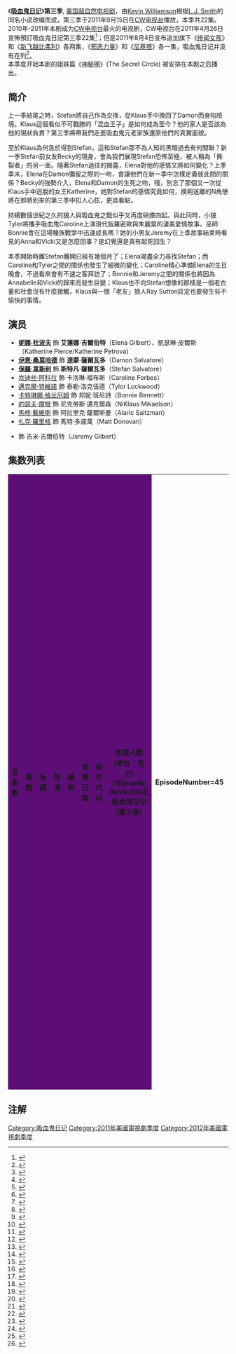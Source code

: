{{noteTA
|T=zh-tw:噬血Y世代 (第三季); zh-hk:吸血新世代 (第三季); zh-cn:吸血鬼日记 (第三季);
|G1=Movie
|G2=Show
|1=zh-tw:噬血Y世代; zh-hk:吸血新世代; zh-cn:吸血鬼日记;
|2=zh-tw:花邊教主; zh-hk:花邊教主; zh-cn:绯闻女孩;
|3=zh-tw:新飛越比佛利; zh-hk:90210; zh-cn:新飞越比弗利;
|4=zh-tw:超自然檔案; zh-hk:狙魔人; zh-cn:邪恶力量;
|5=zh-tw:霹靂煞; zh-hk:特務狂花; zh-cn:尼基塔;
}}

{{Infobox tvseason
 |season_name = 《吸血鬼日记》第三季
 |eng_name = {{lang|en|''The Vampire Diaries'' (Season 3)}}
| bgcolour = #18453B
| fgcolour = #FFFFFF
| image = [[File:The-vampire-diaries-season-3-poster-the-vampire-diaries-23537380-1165-900.jpg|280px]]
| show_name = 
| country = 美国
| network = [[CW电视台|CW电视台]]
| first_aired = 2011年9月15日<ref name="futon"/>
| last_aired = 2012年5月10日
| num_episodes = 22<ref name="futon"/>
|prev_season      = [[吸血鬼日记_(第二季)|第二季]]
|next_season      = [[吸血鬼日记_(第四季)|第四季]]
|episode_list = [[吸血鬼日记集数列表|吸血鬼日记集数列表]]
}}

《'''[[吸血鬼日记|吸血鬼日记]]'''》'''第三季''', [[美国|美国]][[超自然|超自然]][[电视剧|电视剧]]，由[[Kevin_Williamson|Kevin Williamson]]根据[[L.J._Smith|L.J. Smith]]的同名小说改编而成，第三季于2011年9月15日在[[CW电视台|CW电视台]]播放，本季共22集。<br />
2010年-2011年本剧成为[[CW电视台|CW电视台]]最火的电视剧，CW电视台在2011年4月26日宣佈預訂吸血鬼日記第三季22集<ref>{{Cite web |url=http://tvbythenumbers.zap2it.com/2011/04/26/%E2%80%9Cthe-vampire-diaries%E2%80%9D-%E2%80%9Cgossip-girl%E2%80%9D-%E2%80%9C90210%E2%80%9D-%E2%80%9Csupernatural%E2%80%9D-americas-next-top-model-renewed-by-the-cw/90700/comment-page-4/#comment-819642 |title=TV by the Numbers. Retrieved April 27, 2011 |accessdate=2011-08-28 |archive-date=2015-07-09 |archive-url=https://web.archive.org/web/20150709214256/http://tvbythenumbers.zap2it.com/2011/04/26/%E2%80%9Cthe-vampire-diaries%E2%80%9D-%E2%80%9Cgossip-girl%E2%80%9D-%E2%80%9C90210%E2%80%9D-%E2%80%9Csupernatural%E2%80%9D-americas-next-top-model-renewed-by-the-cw/90700/comment-page-4/#comment-819642 |dead-url=yes }}</ref>；但是2011年8月4日宣布追加旗下《[[绯闻女孩|绯闻女孩]]》和《[[新飞越比弗利|新飞越比弗利]]》各两集，《[[邪恶力量|邪恶力量]]》和《[[特務狂花|尼基塔]]》各一集，吸血鬼日记并没有在列<ref>{{Cite web |url=http://news.mtime.com/2011/08/04/1466729.html |title=CW追加续订旗下四部剧集 鏖战冬季档意图明显 |access-date=2011-08-28 |archive-url=https://web.archive.org/web/20120115200627/http://news.mtime.com/2011/08/04/1466729.html |archive-date=2012-01-15 |dead-url=yes }}</ref>。<br />
本季度开始本剧的姐妹篇《[[神秘圈|神秘圈]]》(The Secret Circle) 被安排在本剧之后播出。

==简介==
上一季結尾之時，Stefan將自己作為交換，從Klaus手中換回了Damon而身陷險境。Klaus這個看似不可戰勝的「混血王子」是如何成為至今？他的家人是否該為他的現狀負責？第三季將帶我們走進吸血鬼元老家族還原他們的真實面貌。

至於Klaus為何急於得到Stefan，這和Stefan那不為人知的黑暗過去有何關聯？新一季Stefan前女友Becky的現身，會為我們展現Stefan恐怖至極，被人稱為「撕裂者」的另一面。隨著Stefan過往的揭露，Elena對他的感情又將如何變化？上季季末，Elena在Damon彌留之際的一吻，會讓他們在新一季中怎樣定義彼此間的關係？Becky的強勢介入，Elena和Damon的生死之吻，哦，別忘了那個又一次從Klaus手中逃脫的女王Katherine，她對Stefan的感情究竟如何，撲朔迷離的N角戀將在即將到來的第三季中扣人心弦，更具看點。 

持續數個世紀之久的狼人與吸血鬼之戰似乎又再度硝煙四起。與此同時，小狼Tyler將攜手吸血鬼Caroline上演現代版羅密歐與朱麗葉的淒美愛情故事。巫師Bonnie會在這場種族戰爭中迅速成長嗎？她的小男友Jeremy在上季故事結束時看見的Anna和Vicki又是怎麼回事？是幻覺還是真有起死回生？ 

本季開始時離Stefan離開已經有幾個月了；Elena竭盡全力尋找Stefan；而Caroline和Tyler之間的關係也發生了細微的變化；Caroline精心準備Elena的生日晚會，不過看來會有不速之客拜訪了；Bonnie和Jeremy之間的關係也將因為Annabelle和Vicki的歸來而發生巨變；Klaus也不向Stefan想像的那樣是一個老古董和社會沒有什麼接觸，Klaus與一個「老友」狼人Ray Sutton註定也要發生些不愉快的事情。

==演员==
*'''[[妮娜·杜波夫|妮娜·杜波夫]]''' 飾 '''艾蓮娜·吉爾伯特'''（Elena Gilbert）、凱瑟琳·皮爾斯（Katherine Pierce/Katherine Petrova)
*'''[[伊恩·桑莫哈德|伊恩·桑莫哈德]]''' 飾 '''達蒙·薩爾瓦多'''（Damon Salvatore）
*'''[[保羅·韋斯利|保羅·韋斯利]]''' 飾 '''斯特凡·薩爾瓦多'''（Stefan Salvatore）
*[[坎迪丝·阿科拉|坎迪丝·阿科拉]] 飾 卡洛琳·福布斯（Caroline Forbes）
*[[邁克爾·特維諾|邁克爾·特維諾]] 飾 泰勒·洛克伍德（Tylor Lockwood）
*[[卡特琳娜·格兰厄姆|卡特琳娜·格兰厄姆]] 飾 邦妮·班尼詩（Bonnie Bennett）
*[[約瑟夫·摩根|約瑟夫·摩根]] 飾 尼克勞斯·邁克爾森（NiKlaus Mikaelson）
*[[馬修·戴維斯|馬修·戴維斯]] 飾 阿拉里克·薩爾斯曼（Alaric Saltzman）
*[[扎克·羅里格|扎克·羅里格]] 飾 馬特·多諾萬（Matt Donovan）
* {{tsl|en|Steven R. McQueen|史蒂芬·麥昆}} 飾 吉米·吉爾伯特（Jeremy Gilbert）

==集数列表==
{{see also|吸血鬼日记集数列表}}
<onlyinclude>
{| class="wikitable"  style="width:100%"
|- style="color:white"
! style="background: #5D0E76;" | 总集数
! style="background: #5D0E76;" | 集数
! style="background: #5D0E76;"| 标题
! style="background: #5D0E76;"| 导演
! style="background: #5D0E76;"| 编剧
! style="background: #5D0E76;"| 首播日期
! style="background: #5D0E76;"| 制作代码
! style="background: #5D0E76;"| 收视人数<br />(单位：百万)
{{Episode list/sublist|吸血鬼日记 (第三季)
|EpisodeNumber=45
|EpisodeNumber2=1
|Title= The Birthday
|DirectedBy=[[John_Behring|John Behring]]
|WrittenBy=[[Kevin_Williamson_(screenwriter)|Kevin Williamson]] & Julie Plec
|OriginalAirDate={{Start date|2011|9|15}}<ref name="futon">{{Cite web|url=http://www.thefutoncritic.com/showatch/vampire-diaries/listings/|title=Shows A-Z - vampire diaries, the on cw|work=The Futon Critic|accessdate=August 6, 2011|archive-date=2013-04-18|archive-url=https://www.webcitation.org/6FxtJhWZa?url=http://www.thefutoncritic.com/showatch/vampire-diaries/listings/|dead-url=no}}</ref>
|ProdCode=2J6001
|Aux4=3.10<ref name="s3">{{cite web |url=http://tvbythenumbers.zap2it.com/2011/09/16/thursday-final-ratings-the-vampire-diaries-wipeout-adjusted-up/103906/ |title=Thursday Final Ratings: 'The Vampire Diaries,' 'Wipeout' Adjusted Up; 'The Secret Circle' Quarter Hour Ratings |work=TV by the Numbers |last=Gorman |first=Bill |date=September 16, 2011 |accessdate=September 17, 2011 |archive-date=2012-06-09 |archive-url=https://www.webcitation.org/68IO6jeUY?url=http://tvbythenumbers.zap2it.com/2011/09/16/thursday-final-ratings-the-vampire-diaries-wipeout-adjusted-up/103906/ |dead-url=yes }}</ref>
|ShortSummary= Klaus和Stefan开始尋找最古老的狼人部族，為了製造更多的混血(Hybird)。Klaus和Stefan发现，Damon一直通过各種管道中提到的动物攻击追蹤他們的消息。Stefan控制Damon的半被迫的女友(安迪麦克)自殺，警告Damon不要在追蹤他們的下落。同时，Elena的18岁生日的到来，Caroline精心舉辦了生日宴會，Jeremy仍繼續看到Anna和Vicki的鬼魂，他跟Matt談起他可以看到鬼魂出現，但Matt笑话了事。Alaric，因为他认为自己是一个坏榜样，所以想要離開Elena的家。Elena对於Damon私底下追蹤Stefan的消息並沒有告知她而感到憤怒，Damon在盛怒之下，告訴Elena真相與Stefan已經不同於以往。而Elena的生日聚会上，Caroline終於承認與Tyler的感情，並轉移至Lockwood家。当天上午，Caroline试图悄悄离开Lockwood家，但掉入Lockwood夫人的陷阱中，當她拿了皮包要離開的時候，皮膚燃燒，这证实Lockwood太太怀疑：Caroline是一个吸血鬼。
|LineColor=5D0E76
}}
{{Episode list/sublist|吸血鬼日记 (第三季)
|EpisodeNumber=46
|EpisodeNumber2=2
|Title= The Hybrid
|DirectedBy=[[Joshua_Butler|Joshua Butler]]
|WrittenBy=Al Septien & Turi Meyer
|OriginalAirDate={{Start date|2011|9|22}}<ref name="futon">{{Cite web|url=http://www.thefutoncritic.com/showatch/vampire-diaries/listings/|title=Shows A-Z - vampire diaries, the on cw|work=The Futon Critic|accessdate=August 6, 2011}}</ref>
|ProdCode=2J6002
|Aux4=2.52<ref>{{cite web|url=http://tvbythenumbers.zap2it.com/2011/09/23/thursday-finals-big-bang-theory-the-x-factor-parks-recreation-and-whitney-adjusted-up/104707/|title=Thursday Finals: 'Big Bang Theory,' 'The X Factor,' 'Parks & Recreation' and 'Whitney' Adjusted Up|last=Seidman|first=Robert|date=September 23, 2011|work=TV by the Numbers|accessdate=September 23, 2011|archive-date=2016-03-29|archive-url=https://web.archive.org/web/20160329132630/http://tvbythenumbers.zap2it.com/2011/09/23/thursday-finals-big-bang-theory-the-x-factor-parks-recreation-and-whitney-adjusted-up/104707/|dead-url=yes}}</ref>
|ShortSummary= Tyler發現馬鞭草的問題，Lockwood夫人找來Bill(Caroline之父)要幫忙Caroline對抗吸血鬼天性，Lockwood夫人隨後也知道自己的兒子是狼人，承諾會救出Caroline。另一方面，Matt和Jeremy則想要通過通靈了解Viki和Anna想要傳達什麼。而Elena和Alaric則透過交叉比對Tyler告知的訊息與Stefan出沒的地點去尋找Stefan和Klaus的蹤跡，Damon隨後出現加入尋找的行列，尋找的過程中遭到正在轉化的Hybird(吸血鬼與狼人混血)攻擊，Stedan趕到救出Damon，Klaus同時發現無法製造Hybird(吸血鬼與狼人混血)。Stefan救出Damon的同時，也讓Damon了解Stefan還保留人性。
|LineColor=5D0E76
}}
{{Episode list/sublist|吸血鬼日记 (第三季)
|EpisodeNumber=47
|EpisodeNumber2=3
|Title= The End of the Affair
|DirectedBy=[[Chris_Grismer|Chris Grismer]]
|WrittenBy=[[Caroline_Dries|Caroline Dries]]
|OriginalAirDate={{Start date|2011|9|29}}
|ProdCode=2J6003
|Aux4=2.74<ref>{{cite web|url=http://tvbythenumbers.zap2it.com/2011/09/30/thursday-final-ratings-x-factor-the-big-bang-theory-greys-anatomy-the-office-the-secret-circle-mentalist-adjusted-up/105546/|title=Thursday Final Ratings: 'X Factor,' 'The Big Bang Theory,' 'Grey's Anatomy,' 'The Office' & 'The Secret Circle,' 'Mentalist' Adjusted Up|work=TV by the Numbers|last=Gorman|first=Bill|date=September 30, 2011|accessdate=October 1, 2011|archive-date=2012-06-18|archive-url=https://www.webcitation.org/68VAKTtkm?url=http://tvbythenumbers.zap2it.com/2011/09/29/thursday-final-ratings-x-factor-the-big-bang-theory-greys-anatomy-the-office-the-secret-circle-mentalist-adjusted-up/105546/|dead-url=yes}}</ref>
|ShortSummary= Klaus和Stefan回到芝加哥，同時也倒敘Stefan和Klaus的過去，而Klaus找上當時的女巫Gloria問為何無法製造Hybird(因為doppelganger沒死)，Gloria則告知需要與Original女巫channel才能知道答案，Rebekah的項鍊可以channel女巫所以解封Rebekah(Klaus的妹妹)，Stefan的記憶也逐漸解封，Damon和Elena追蹤至芝加哥，而Stefan則跟Elena說：不要再找他了。而被抓起來的Caroline，遭到Bill折磨，要她對抗吸血鬼嗜血慾望，警長和Tyler趕到救出她。
|LineColor=5D0E76
}}
{{Episode list/sublist|吸血鬼日记 (第三季)
|EpisodeNumber=48
|EpisodeNumber2=4
|Title= Disturbing Behavior
|DirectedBy=[[Wendey_Stanzler|Wendey Stanzler]]
|WrittenBy=Brian Young
|OriginalAirDate={{Start date|2011|10|6}}
|ProdCode=2J6004
|Aux4=2.63<ref>{{cite web|url=http://tvbythenumbers.zap2it.com/2011/10/07/thursday-final-ratings-x-factor-the-big-bang-theory-greys-anatomy-the-office-person-of-interest-parks-private-practice-down/106528/|title=Thursday Final Ratings: 'X Factor,' 'The Big Bang Theory,' 'Grey's Anatomy,' 'The Office,' 'Person of Interest,' 'Parks & Rec' Adjusted Up; 'Private Practice' Down|work=TV by the Numbers|last=Seidman|first=Robert|date=October 7, 2011|accessdate=October 8, 2011|archive-date=2012-06-18|archive-url=https://www.webcitation.org/68VALAt9K?url=http://tvbythenumbers.zap2it.com/2011/10/07/thursday-final-ratings-x-factor-the-big-bang-theory-greys-anatomy-the-office-person-of-interest-parks-private-practice-down/106528/|dead-url=yes}}</ref>
 |LineColor=5D0E76
}}
{{Episode list/sublist|吸血鬼日记 (第三季)
|EpisodeNumber=49
|EpisodeNumber2=5
|Title= The Reckoning
|DirectedBy=John Behring
|WrittenBy=Michael Narducci
|OriginalAirDate={{Start date|2011|10|13}}
|ProdCode=2J6005
|Aux4=2.89<ref>{{cite web|url=http://tvbythenumbers.zap2it.com/2011/10/14/thursday-final-ratings-big-bang-theory-greys-anatomy-office-person-of-interest-x-factor-adjusted-up-private-practice-adjusted-down/107299/|title=Thursday Final Ratings: 'Big Bang Theory,' 'Grey's Anatomy,' 'Office,' 'Person Of Interest,' 'X Factor' Adjusted Up, 'Private Practice' Adjusted Down|work=TV by the Numbers|last=Gorman|first=Bill|date=October 14, 2011|accessdate=October 15, 2011|archive-date=2012-06-18|archive-url=https://www.webcitation.org/68VALstym?url=http://tvbythenumbers.zap2it.com/2011/10/14/thursday-final-ratings-big-bang-theory-greys-anatomy-office-person-of-interest-x-factor-adjusted-up-private-practice-adjusted-down/107299/|dead-url=yes}}</ref>
|LineColor=5D0E76
}}
{{Episode list/sublist|吸血鬼日记 (第三季)
|EpisodeNumber=50
|EpisodeNumber2=6
|Title= Smells Like Teen Spirit
|DirectedBy=[[Rob_Hardy|Rob Hardy]]
|WrittenBy=Julie Plec & Caroline Dries
|OriginalAirDate={{Start date|2011|10|20}}
|ProdCode=2J6006
|Aux4=3.03<ref>{{cite web |url=http://tvbythenumbers.zap2it.com/2011/10/21/thursday-final-ratings-world-series-big-bang-greys-vampire-diaries-adjusted-up-rules-private-practice-adjusted-down/108043/ |title=Thursday Final Ratings: World Series + 'Big Bang,' 'Grey's,' 'Vampire Diaries' Adjusted Up; 'Rules,' 'Private Practice' Adjusted Down |work=TV by the Numbers |last=Seidman |first=Robert |date=October 21, 2011 |accessdate=October 21, 2011 |archive-date=2012-06-18 |archive-url=https://www.webcitation.org/68VAMZrod?url=http://tvbythenumbers.zap2it.com/2011/10/21/thursday-final-ratings-world-series-big-bang-greys-vampire-diaries-adjusted-up-rules-private-practice-adjusted-down/108043/ |dead-url=yes }}</ref>
|LineColor=5D0E76
}}
{{Episode list/sublist|吸血鬼日记 (第三季)
|EpisodeNumber=51
|EpisodeNumber2=7
|Title= Ghost World
|DirectedBy=[[David_Jackson_(director)|David Jackson]]
|WrittenBy=Rebecca Sonnenshine
|OriginalAirDate={{Start date|2011|10|27}}
|ProdCode=2J6007
|Aux4=3.28<ref>{{cite web |url=http://tvbythenumbers.zap2it.com/2011/10/28/thursday-final-ratings-world-series-game-6-finals-big-bang-vampire-diaries-office-person-adjusted-up-rules-secret-circle-whitney-prime-suspect-adjusted-down/108807/ |title=TThursday Final Ratings: World Series Game 6 Finals + 'Big Bang,' 'Vampire Diaries,' 'Office,' 'Person,' Adjusted Up; 'Rules,' 'Secret Circle,' 'Whitney,' 'Prime Suspect' Adjusted Down |work=TV by the Numbers |last=Seidman |first=Robert |date=October 28, 2011 |accessdate=October 28, 2011 |archive-date=2012-06-18 |archive-url=https://www.webcitation.org/68VANs9nh?url=http://tvbythenumbers.zap2it.com/2011/10/28/thursday-final-ratings-world-series-game-6-finals-big-bang-vampire-diaries-office-person-adjusted-up-rules-secret-circle-whitney-prime-suspect-adjusted-down/108807/ |dead-url=yes }}</ref>
|LineColor=5D0E76
}}
{{Episode list/sublist|吸血鬼日记 (第三季)
|EpisodeNumber=52
|EpisodeNumber2=8
|Title= Ordinary People
|DirectedBy=[[J._Miller_Tobin|J. Miller Tobin]]
|WrittenBy=''Story by:'' [[Nick_Wauters|Nick Wauters]]<br />''Teleplay by:'' Julie Plec & Caroline Dries
|OriginalAirDate={{Start date|2011|11|3}}
|ProdCode=2J6008
|Aux4=3.51<ref>{{cite web|url=http://tvbythenumbers.zap2it.com/2011/11/04/thursday-final-ratings-big-bang-theory-the-x-factor-parks-recreation-the-office-vampire-diaries-greys-anatomy-adjusted-up/109650/|title=Thursday Final Ratings: 'Big Bang Theory,' 'The X Factor,' 'Parks & Recreation,' 'The Office,' 'Vampire Diaries,' 'Grey's Anatomy' Adjusted Up|work=TV by the Numbers|last=Seidman|first=Robert|date=November 4, 2011|accessdate=November 5, 2011|archive-date=2012-06-18|archive-url=https://www.webcitation.org/68VAOaMKg?url=http://tvbythenumbers.zap2it.com/2011/11/04/thursday-final-ratings-big-bang-theory-the-x-factor-parks-recreation-the-office-vampire-diaries-greys-anatomy-adjusted-up/109650/|dead-url=yes}}</ref>
|LineColor=5D0E76
}}
{{Episode list/sublist|吸血鬼日记 (第三季)
|EpisodeNumber=53
|EpisodeNumber2=9
|Title= Homecoming
|DirectedBy=Joshua Butler
|WrittenBy=Evan Bleiweiss
|OriginalAirDate={{Start date|2011|11|10}}
|ProdCode=2J6009
|Aux4=3.17<ref>{{cite web|url=http://tvbythenumbers.zap2it.com/2011/11/11/thursday-final-ratings-big-bang-theory-greys-prime-suspect-adjusted-up-bones-rules-private-practice-adjusted-down/110412/|title=Thursday Final Ratings: 'Big Bang Theory,' 'Grey's,' 'Prime Suspect' Adjusted Up; 'Bones,' 'Rules,' 'Private Practice' Adjusted Down|work=TV by the Numbers|last=Seidman|first=Robert|date=November 11, 2011|accessdate=November 12, 2011|archive-date=2012-06-18|archive-url=https://www.webcitation.org/68VAPHb43?url=http://tvbythenumbers.zap2it.com/2011/11/11/thursday-final-ratings-big-bang-theory-greys-prime-suspect-adjusted-up-bones-rules-private-practice-adjusted-down/110412/|dead-url=yes}}</ref>
|LineColor=5D0E76
}}
{{Episode list/sublist|吸血鬼日记 (第三季)
|EpisodeNumber=54
|EpisodeNumber2=10
|Title=The New Deal
|DirectedBy=John Behring
|WrittenBy=Michael Narducci
|OriginalAirDate={{Start date|2012|1|5}}
|ProdCode=2J6010
|Aux4=3.32<ref>{{cite web|url=http://tvbythenumbers.zap2it.com/2012/01/06/thursday-final-ratings-the-vampire-diaries-adjusted-up/115573/|title=Thursday Final Ratings: 'The Vampire Diaries' Adjusted Up; 'Wipeout,' 'Private Practice' Adjusted Down|work=TV by the Numbers|last=Gorman|first=Bill|date=January 6, 2012|accessdate=January 7, 2012|archive-date=2012-06-18|archive-url=https://www.webcitation.org/68VAQKm3T?url=http://tvbythenumbers.zap2it.com/2012/01/06/thursday-final-ratings-the-vampire-diaries-adjusted-up/115573/|dead-url=yes}}</ref>
|LineColor=5D0E76
}}
{{Episode list/sublist|吸血鬼日记 (第三季)
|EpisodeNumber=55
|EpisodeNumber2=11
|Title=Our Town
|DirectedBy=Wendey Stanzler
|WrittenBy=Rebecca Sonnenshine 
|OriginalAirDate={{Start date|2012|1|12}}
|ProdCode=2J6011
|Aux4=2.86<ref>{{cite web|url=http://tvbythenumbers.zap2it.com/2012/01/13/thursday-final-ratings-big-bang-theory-adjusted-up-private-practice-adjusted-down/116462/|title=Thursday Final Ratings: 'Big Bang Theory' Adjusted Up; 'Private Practice' Adjusted Down|work=TV by the Numbers|last=Seidman|first=Robert|date=January 13, 2012|accessdate=January 14, 2012|archive-date=2016-03-04|archive-url=https://web.archive.org/web/20160304124523/http://tvbythenumbers.zap2it.com/2012/01/13/thursday-final-ratings-big-bang-theory-adjusted-up-private-practice-adjusted-down/116462/|dead-url=yes}}</ref>
|LineColor=5D0E76
}}
{{Episode list/sublist|吸血鬼日记 (第三季)
|EpisodeNumber=56
|EpisodeNumber2=12
|Title=The Ties That Bind
|DirectedBy=[[John_Dahl|John Dahl]]
|WrittenBy=Brian Young
|OriginalAirDate={{Start date|2012|1|19}}
|ProdCode=2J6012
|Aux4=2.71<ref>{{cite web|url=http://tvbythenumbers.zap2it.com/2012/01/20/thursday-final-ratings-big-bang-theory-tops-american-idol-1st-half-hour-office-mentalist-greys-adj-up-person-rob-parks-adj-down/117089/|title=Thursday Final Ratings: 'Big Bang Theory' Tops 'American Idol' 1st Half Hour; 'Office,' 'Mentalist,' 'Grey's' Adj. Up; 'Person,' 'Rob,' 'Parks' Adj. Down|work=TV by the Numbers|last=Gorman|first=Bill|date=January 20, 2012|accessdate=January 21, 2012|archive-date=2016-06-10|archive-url=https://web.archive.org/web/20160610155320/http://tvbythenumbers.zap2it.com/2012/01/20/thursday-final-ratings-big-bang-theory-tops-american-idol-1st-half-hour-office-mentalist-greys-adj-up-person-rob-parks-adj-down/117089/|dead-url=yes}}</ref>
|LineColor=5D0E76
}}
{{Episode list/sublist|吸血鬼日记 (第三季)
|EpisodeNumber=57
|EpisodeNumber2=13
|Title=Bringing Out the Dead
|DirectedBy=[[Jeffrey_Hunt|Jeffrey Hunt]]
|WrittenBy=Turi Meyer & Al Septien
|OriginalAirDate={{Start date|2012|2|2}}
|ProdCode=2J6013
|Aux4=2.74<ref>{{cite web |url=http://tvbythenumbers.zap2it.com/2012/02/03/thursday-final-ratings-american-idol-big-bang-theory-greys-anatomy-office-mentalist-adjusted-up-rob-adjusted-down/118569/ |title=Thursday Final Ratings: 'American Idol,' 'Big Bang Theory,' 'Grey's Anatomy,' 'Office,' 'Mentalist' Adjusted Up; 'Rob' Adjusted Down |work=TV by the Numbers |last=Gorman |first=Bill |date=February 3, 2012 |accessdate=February 3, 2012 |archive-date=2015-10-22 |archive-url=https://web.archive.org/web/20151022193527/http://tvbythenumbers.zap2it.com/2012/02/03/thursday-final-ratings-american-idol-big-bang-theory-greys-anatomy-office-mentalist-adjusted-up-rob-adjusted-down/118569/ |dead-url=yes }}</ref>
|LineColor=5D0E76
}}
{{Episode list/sublist|吸血鬼日记 (第三季)
|EpisodeNumber=58
|EpisodeNumber2=14
|Title=Dangerous Liaisons
|DirectedBy=Chris Grismer
|WrittenBy=Caroline Dries
|OriginalAirDate={{Start date|2012|2|9}}
|ProdCode=2J6014
|Aux4=3.08<ref>{{cite web|url=http://tvbythenumbers.zap2it.com/2012/02/10/thursday-final-ratings-the-big-bang-theory-american-idol-greys-anatomy-the-mentalist-vampire-diaries-adjusted-up-rob-private-practice-the-finder-up-all-nig/119426/|title=Thursday Final Ratings: 'The Big Bang Theory,' 'American Idol,' 'Grey's Anatomy,' 'The Mentalist,' 'Vampire Diaries' Adjusted Up; 'Rob,' 'Private Practice,' 'The Finder,' 'Up All Night' Adjusted Down|work=TV by the Numbers|last=Seidman|first=Robert|date=February 10, 2012|accessdate=February 11, 2012|archive-date=2015-10-26|archive-url=https://web.archive.org/web/20151026003148/http://tvbythenumbers.zap2it.com/2012/02/10/thursday-final-ratings-the-big-bang-theory-american-idol-greys-anatomy-the-mentalist-vampire-diaries-adjusted-up-rob-private-practice-the-finder-up-all-nig/119426/|dead-url=yes}}</ref>
|LineColor=5D0E76
}}
{{Episode list/sublist|吸血鬼日记 (第三季)
|EpisodeNumber=59
|EpisodeNumber2=15
|Title=All My Children
|DirectedBy=Pascal Verschooris
|WrittenBy=Evan Bleiweiss & Michael Narducci
|OriginalAirDate={{Start date|2012|2|16}}
|ProdCode=2J6015
|Aux4=2.90<ref>{{cite web|url=http://tvbythenumbers.zap2it.com/2012/02/17/thursday-final-ratings-american-idol-vampire-diaries-greys-anatomy-big-bang-theory-30-rock-office-adjusted-up-person-of-interest-mentalist-adjusted-down/120429/|title=Thursday Final Ratings: 'American Idol,' 'Vampire Diaries,' 'Grey's Anatomy,' 'Big Bang Theory,' '30 Rock,' 'Office' Adjusted Up; 'Person Of Interest,' 'Mentalist,' 'Secret Circle' Adjusted Down|work=TV by the Numbers|last=Gorman|first=Bill|date=February 17, 2012|accessdate=February 18, 2012|archive-date=2012-02-20|archive-url=https://web.archive.org/web/20120220030056/http://tvbythenumbers.zap2it.com/2012/02/17/thursday-final-ratings-american-idol-vampire-diaries-greys-anatomy-big-bang-theory-30-rock-office-adjusted-up-person-of-interest-mentalist-adjusted-down/120429/|dead-url=yes}}</ref>
|LineColor=5D0E76
}}
{{Episode list/sublist|吸血鬼日记 (第三季)
|EpisodeNumber=60
|EpisodeNumber2=16
|Title=1912
|DirectedBy=John Behring
|WrittenBy=Julie Plec & [[Elisabeth_R._Finch|Elisabeth R. Finch]]
|OriginalAirDate={{Start date|2012|3|15}}
|ProdCode=2J6016
|Aux4=2.64<ref>{{cite web|url=http://tvbythenumbers.zap2it.com/2012/03/16/thursday-final-ratings-american-idol-the-office-missing-adjusted-up-private-practice-adjusted-down-ncaa-game-ratings/124732/|title=Thursday Final Ratings: 'American Idol', 'The Office', 'Missing' Adjusted Up, 'Private Practice' Adjusted Down + NCAA Game Ratings|work=TV by the Numbers|last=Kondolojy|first=Amanda|date=March 16, 2012|accessdate=March 17, 2012|archive-date=2012-06-18|archive-url=https://www.webcitation.org/68VAUfJfi?url=http://tvbythenumbers.zap2it.com/2012/03/16/thursday-final-ratings-american-idol-the-office-missing-adjusted-up-private-practice-adjusted-down-ncaa-game-ratings/124732/|dead-url=yes}}</ref>
|LineColor=5D0E76
}}
{{Episode list/sublist|吸血鬼日记 (第三季)
|EpisodeNumber=61
|EpisodeNumber2=17
|Title=Break On Through
|DirectedBy=Lance Anderson
|WrittenBy=Rebecca Sonnenshine
|OriginalAirDate={{Start date|2012|3|22}}
|ProdCode=2J6017
|Aux4=2.69<ref>{{cite web|url=http://tvbythenumbers.zap2it.com/2012/03/23/thursday-final-ratings-american-idol-touch-30-rock-up-all-night-adjusted-up/125792/|title=Thursday Final Ratings: 'American Idol,' 'Touch,' '30 Rock,' 'Up All Night' Adjusted Up|work=TV by the Numbers|last=Seidman|first=Robert|date=March 23, 2012|accessdate=March 23, 2012|archive-date=2012-06-18|archive-url=https://www.webcitation.org/68VAVI042?url=http://tvbythenumbers.zap2it.com/2012/03/23/thursday-final-ratings-american-idol-touch-30-rock-up-all-night-adjusted-up/125792/|dead-url=yes}}</ref>
|LineColor=5D0E76
}}
{{Episode list/sublist|吸血鬼日记 (第三季)
|EpisodeNumber=62
|EpisodeNumber2=18
|Title=The Murder of One
|DirectedBy=J. Miller Tobin
|WrittenBy=Caroline Dries
|OriginalAirDate={{Start date|2012|3|29}}
|ProdCode=2J6018
|Aux4=2.44<ref>{{cite web|url=http://tvbythenumbers.zap2it.com/2012/03/30/thursday-final-ratings-american-idolthe-big-bang-theory-missing-and-vampire-diaries-adjusted-up-rules-and-touch-adjusted-down/126702/|title=Thursday Final Ratings: 'American Idol',"The Big Bang Theory', 'Missing' and 'Vampire Diaries' Adjusted Up, 'Rules' and 'Touch' Adjusted Down|work=TV by the Numbers|last=March 30, 2012|accessdate=March 31, 2012|archive-date=2012-06-18|archive-url=https://www.webcitation.org/68VAVyCJf?url=http://tvbythenumbers.zap2it.com/2012/03/30/thursday-final-ratings-american-idolthe-big-bang-theory-missing-and-vampire-diaries-adjusted-up-rules-and-touch-adjusted-down/126702/|dead-url=yes}}</ref>
|LineColor=5D0E76
}}
{{Episode list/sublist|吸血鬼日记 (第三季)
|EpisodeNumber=63
|EpisodeNumber2=19
|Title=Heart of Darkness
|DirectedBy=Chris Grismer
|WrittenBy=Brian Young & Evan Bleiweiss
|OriginalAirDate={{Start date|2012|4|19}}
|ProdCode=2J6019
|Aux4=2.21<ref>{{cite web|url=http://tvbythenumbers.zap2it.com/2012/04/20/thursday-final-ratings-american-idol-greys-anatomy-awake-scandal-parks-and-recreation-adjusted-down/130065/|title=Thursday Final Ratings: 'American Idol', 'Grey's Anatomy', 'Awake' & 'Missing' Adjusted Up; 'Scandal' & 'Parks and Recreation' Adjusted Down|last=Kondolojy|first=Amanda|date=April 20, 2012|work=TV by the Numbers|accessdate=April 20, 2012|archive-date=2016-03-29|archive-url=https://web.archive.org/web/20160329132407/http://tvbythenumbers.zap2it.com/2012/04/20/thursday-final-ratings-american-idol-greys-anatomy-awake-scandal-parks-and-recreation-adjusted-down/130065/|dead-url=yes}}</ref>
|LineColor=5D0E76
}}
{{Episode list/sublist|吸血鬼日记 (第三季)
|EpisodeNumber=64
|EpisodeNumber2=20
|Title=Do Not Go Gentle
|DirectedBy=Joshua Butler
|WrittenBy=Michael Narducci
|OriginalAirDate={{Start date|2012|4|26}}
|ProdCode=2J6020
|Aux4= 2.22<ref>{{cite web|url=http://tvbythenumbers.zap2it.com/2012/04/27/thursday-final-ratings-idol-big-bang-theory-greys-the-vampire-diariesmentalist-scandal-adjusted-down/131096/|title=Thursday Final Ratings: 'Idol', 'Big Bang Theory', 'Grey's', 'The Vampire Diaries', 'Mentalist' & 'Missing' Adjusted Up; 'Scandal' Adjusted Down|last=Kondolojy|first=Amanda|date=April 27, 2012|work=TV by the Numbers|accessdate=April 27, 2012|archive-date=2012-06-18|archive-url=https://www.webcitation.org/68VAWrLfu?url=http://tvbythenumbers.zap2it.com/2012/04/27/thursday-final-ratings-idol-big-bang-theory-greys-the-vampire-diariesmentalist-scandal-adjusted-down/131096/|dead-url=yes}}</ref>
|LineColor=5D0E76
}}
{{Episode list/sublist|吸血鬼日记 (第三季)
|EpisodeNumber=65
|EpisodeNumber2=21
|Title=Before Sunset
|DirectedBy=Chris Grismer
|WrittenBy=''Story by:'' Charlie Charbonneau & Daphne Miles<br />''Teleplay by:'' Caroline Dries
|OriginalAirDate={{Start date|2012|5|3}}
|ProdCode=2J6021
|Aux4= 2.54<ref>{{cite web|url=http://tvbythenumbers.zap2it.com/2012/05/04/thursday-final-ratingsthe-big-bang-theory-american-idol-vampire-diaries-greys-anatomy-adjusted-up-secret-circle-the-mentalist-scandal-adjusted-down/132411/|title=Thursday Final Ratings:'The Big Bang Theory', 'American Idol', 'Vampire Diaries', 'Grey's Anatomy,' 'Mentalist', Adjusted Up; 'Secret Circle','Scandal' Adjusted Down|last=Kondolojy|first=Amanda|date=May 4, 2012|work=TV by the Numbers|accessdate=May 4, 2012|archive-date=2012-06-18|archive-url=https://www.webcitation.org/68VAXbUJw?url=http://tvbythenumbers.zap2it.com/2012/05/04/thursday-final-ratingsthe-big-bang-theory-american-idol-vampire-diaries-greys-anatomy-adjusted-up-secret-circle-the-mentalist-scandal-adjusted-down/132411/|dead-url=yes}}</ref>
|LineColor=5D0E76
}}
{{Episode list/sublist|吸血鬼日记 (第三季)
|EpisodeNumber=66
|EpisodeNumber2=22
|Title=[[The_Departed_(The_Vampire_Diaries)|The Departed]]
|DirectedBy=John Behring
|WrittenBy=''Story by:'' [[Brett_Matthews|Brett Matthews]] & Elisabeth R. Finch<br />''Teleplay by:'' Julie Plec
|OriginalAirDate={{Start date|2012|5|10}}
|ProdCode=2J6022
|Aux4= 2.53<ref name="S3Finale">{{cite web|url=http://tvbythenumbers.zap2it.com/2012/05/11/thursday-final-ratings-big-bang-theory-idol-vampire-diaries-office-secret-circle-greys-adjusted-up-touch-scandal-adjusted-down/133458/|title=Thursday Final Ratings: 'Big Bang Theory', 'Idol', 'Vampire Diaries', 'Office', 'Secret Circle', 'Grey's' Adjusted Up; 'Touch', 'Scandal' Adjusted Down|last=Kondolojy|first=Amanda|date=May 11, 2012|work=TV by the Numbers|accessdate=May 11, 2012|archive-date=2012-06-18|archive-url=https://www.webcitation.org/68VAYJJC3?url=http://tvbythenumbers.zap2it.com/2012/05/11/thursday-final-ratings-big-bang-theory-idol-vampire-diaries-office-secret-circle-greys-adjusted-up-touch-scandal-adjusted-down/133458/|dead-url=yes}}</ref> 
|LineColor=5D0E76
}}
|}</onlyinclude>

== 注解 ==
{{reflist|2}}

{{吸血鬼日记}}

{{DEFAULTSORT:Vampire Diaries (season 3)}}
[[Category:吸血鬼日记|Category:吸血鬼日记]]
[[Category:2011年美國電視劇季度|Category:2011年美國電視劇季度]]
[[Category:2012年美國電視劇季度|Category:2012年美國電視劇季度]]